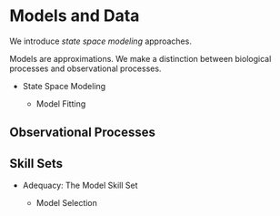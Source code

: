 # Models and Data

We introduce *state space modeling* approaches. 


Models are approximations. We make a distinction between biological processes and observational processes. 

+ State Space Modeling

    - Model Fitting

## Observational Processes

## Skill Sets

+ Adequacy: The Model Skill Set 

    - Model Selection 

